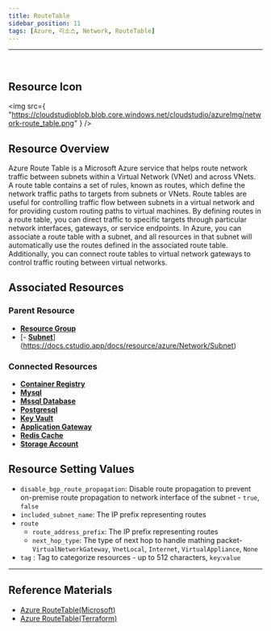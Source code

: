 ```yaml
---
title: RouteTable
sidebar_position: 11
tags: [Azure, 리소스, Network, RouteTable]
---
```


<hr />
<br />

## Resource Icon

<img
    src={
        "https://cloudstudioblob.blob.core.windows.net/cloudstudio/azureImg/network-route_table.png"
    }
/>

## Resource Overview

Azure Route Table is a Microsoft Azure service that helps route network traffic between subnets within a Virtual Network (VNet) and across VNets. 
A route table contains a set of rules, known as routes, which define the network traffic paths to targets from subnets or VNets. 
Route tables are useful for controlling traffic flow between subnets in a virtual network and for providing custom routing paths to virtual machines. 
By defining routes in a route table, you can direct traffic to specific targets through particular network interfaces, gateways, or service endpoints.
In Azure, you can associate a route table with a subnet, and all resources in that subnet will automatically use the routes defined in the associated route table. 
Additionally, you can connect route tables to virtual network gateways to control traffic routing between virtual networks.

## Associated Resources

### Parent Resource

-   [**Resource Group**](https://docs.cstudio.app/docs/resource/azure/Base/ResourceGroup)
-   [- [**Subnet**](https://docs.cstudio.app/docs/resource/azure/Network/Subnet)](https://docs.cstudio.app/docs/resource/azure/Network/Subnet)

### Connected Resources

-   [**Container Registry**](https://docs.cstudio.app/docs/resource/azure/Container/ContainerRegistry)
-   [**Mysql**](https://docs.cstudio.app/docs/resource/azure/Database/Mysql)
-   [**Mssql Database**](https://docs.cstudio.app/docs/resource/azure/Database/MssqlDatabase)
-   [**Postgresql**](https://docs.cstudio.app/docs/resource/azure/Database/Postgresql)
-   [**Key Vault**](https://docs.cstudio.app/docs/resource/azure/KeyVault)
-   [**Application Gateway**](https://docs.cstudio.app/docs/resource/azure/Network/ApplicationGateway)
-   [**Redis Cache**](https://docs.cstudio.app/docs/resource/azure/RedisCache/)
-   [**Storage Account**](https://docs.cstudio.app/docs/resource/azure/Storage/StorageAccount)

## Resource Setting Values

-   `disable_bgp_route_propagation`: Disable route propagation to prevent on-premise route propagation to network interface of the subnet - `true`, `false`
-   `included_subnet_name`: The IP prefix representing routes
-   `route`
    -   `route_address_prefix`: The IP prefix representing routes
    -   `next_hop_type`: The type of next hop to handle mathing packet-`VirtualNetworkGateway`, `VnetLocal`, `Internet`, `VirtualAppliance`, `None`
-   `tag` : Tag to categorize resources - up to 512 characters, `key`:`value`

---

## Reference Materials

-   [Azure RouteTable(Microsoft)](https://learn.microsoft.com/ko-kr/azure/virtual-network/manage-route-table)
-   [Azure RouteTable(Terraform)](https://registry.terraform.io/providers/hashicorp/azurerm/latest/docs/resources/route_table)
